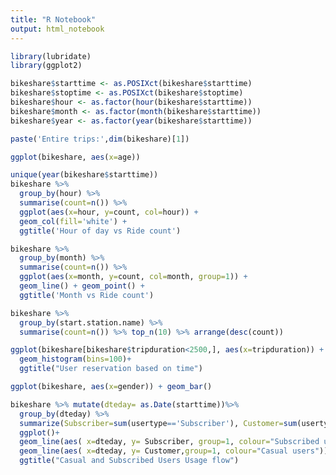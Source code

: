 ---
title: "R Notebook"
output: html_notebook
---


```{r}
library(lubridate)
library(ggplot2)

bikeshare$starttime <- as.POSIXct(bikeshare$starttime)
bikeshare$stoptime <- as.POSIXct(bikeshare$stoptime)
bikeshare$hour <- as.factor(hour(bikeshare$starttime))
bikeshare$month <- as.factor(month(bikeshare$starttime))
bikeshare$year <- as.factor(year(bikeshare$starttime))

```


```{r}
paste('Entire trips:',dim(bikeshare)[1])

ggplot(bikeshare, aes(x=age))

unique(year(bikeshare$starttime))
bikeshare %>%
  group_by(hour) %>%
  summarise(count=n()) %>%
  ggplot(aes(x=hour, y=count, col=hour)) +
  geom_col(fill='white') +
  ggtitle('Hour of day vs Ride count')
```

```{r}
bikeshare %>%
  group_by(month) %>%
  summarise(count=n()) %>%
  ggplot(aes(x=month, y=count, col=month, group=1)) +
  geom_line() + geom_point() +
  ggtitle('Month vs Ride count')
```


```{r}
bikeshare %>%
  group_by(start.station.name) %>%
  summarise(count=n()) %>% top_n(10) %>% arrange(desc(count))
```

```{r}
ggplot(bikeshare[bikeshare$tripduration<2500,], aes(x=tripduration)) +
  geom_histogram(bins=100)+
  ggtitle("User reservation based on time")
```

```{r}
ggplot(bikeshare, aes(x=gender)) + geom_bar()

bikeshare %>% mutate(dteday= as.Date(starttime))%>%
  group_by(dteday) %>%
  summarize(Subscriber=sum(usertype=='Subscriber'), Customer=sum(usertype=='Customer')) %>%
  ggplot()+
  geom_line(aes( x=dteday, y= Subscriber, group=1, colour="Subscribed users"))+
  geom_line(aes( x=dteday, y= Customer,group=1, colour="Casual users"))+
  ggtitle("Casual and Subscribed Users Usage flow")
```

